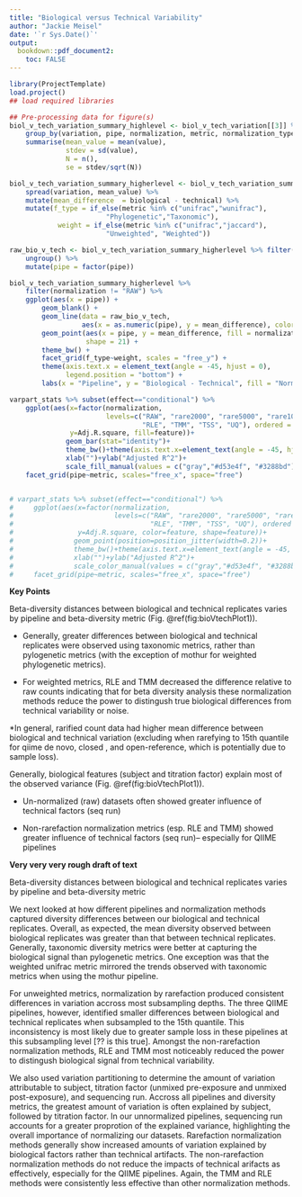 ```yaml
---
title: "Biological versus Technical Variability"
author: "Jackie Meisel"
date: '`r Sys.Date()`'
output:
  bookdown::pdf_document2: 
    toc: FALSE
---
```


<!--
Biological versus technical variation results section, comparison of pairwise distances between biological and technical replicates and partitioning total variation into biological and technical components. 
-->

```r
library(ProjectTemplate)
load.project()
## load required libraries
```

```r
## Pre-processing data for figure(s)
biol_v_tech_variation_summary_highlevel <- biol_v_tech_variation[[3]] %>% 
    group_by(variation, pipe, normalization, metric, normalization_type) %>%
    summarise(mean_value = mean(value), 
              stdev = sd(value), 
              N = n(), 
              se = stdev/sqrt(N))

biol_v_tech_variation_summary_higherlevel <- biol_v_tech_variation_summary_highlevel[, 1:6] %>%
    spread(variation, mean_value) %>%
    mutate(mean_difference  = biological - technical) %>% 
    mutate(f_type = if_else(metric %in% c("unifrac","wunifrac"), 
                        "Phylogenetic","Taxonomic"),
            weight = if_else(metric %in% c("unifrac","jaccard"),
                        "Unweighted", "Weighted"))
```

```r
raw_bio_v_tech <- biol_v_tech_variation_summary_higherlevel %>% filter(normalization == "RAW") %>% 
    ungroup() %>% 
    mutate(pipe = factor(pipe))

biol_v_tech_variation_summary_higherlevel %>% 
    filter(normalization != "RAW") %>% 
    ggplot(aes(x = pipe)) + 
        geom_blank() + 
        geom_line(data = raw_bio_v_tech, 
                  aes(x = as.numeric(pipe), y = mean_difference), color = "grey60") + 
        geom_point(aes(x = pipe, y = mean_difference, fill = normalization),
                   shape = 21) + 
        theme_bw() + 
        facet_grid(f_type~weight, scales = "free_y") + 
        theme(axis.text.x = element_text(angle = -45, hjust = 0),
              legend.position = "bottom") + 
        labs(x = "Pipeline", y = "Biological - Technical", fill = "Normalization")
```

```r
varpart_stats %>% subset(effect=="conditional") %>%
    ggplot(aes(x=factor(normalization, 
                        levels=c("RAW", "rare2000", "rare5000", "rare10000", "rareq15", "CSS", 
                                 "RLE", "TMM", "TSS", "UQ"), ordered = T), 
               y=Adj.R.square, fill=feature))+
              geom_bar(stat="identity")+
              theme_bw()+theme(axis.text.x=element_text(angle = -45, hjust = 0))+
              xlab("")+ylab("Adjusted R^2")+
              scale_fill_manual(values = c("gray","#d53e4f", "#3288bd"))+
    facet_grid(pipe~metric, scales="free_x", space="free")


# varpart_stats %>% subset(effect=="conditional") %>%
#     ggplot(aes(x=factor(normalization, 
#                         levels=c("RAW", "rare2000", "rare5000", "rare10000", "rareq15", "CSS", 
#                                  "RLE", "TMM", "TSS", "UQ"), ordered = T), 
#                y=Adj.R.square, color=feature, shape=feature))+
#               geom_point(position=position_jitter(width=0.2))+
#               theme_bw()+theme(axis.text.x=element_text(angle = -45, hjust = 0))+
#               xlab("")+ylab("Adjusted R^2")+
#               scale_color_manual(values = c("gray","#d53e4f", "#3288bd"))+
#     facet_grid(pipe~metric, scales="free_x", space="free")
```

__Key Points__  

Beta-diversity distances between biological and technical replicates varies by pipeline and beta-diversity metric (Fig. \@ref(fig:bioVtechPlot1)).  

* Generally, greater differences between biological and technical replicates were observed using taxonomic metrics, rather than pylogenetic metrics (with the exception of mothur for weighted phylogenetic metrics).

* For weighted metrics, RLE and TMM decreased the difference relative to raw counts indicating that for beta diversity analysis these normalization methods reduce the power to distingush true biological differences from technical variability or noise.  

*In general, rarified count data had higher mean difference between biological and technical variation (excluding when rarefying to 15th quantile for qiime de novo, closed , and open-reference, which is potentially due to sample loss). 

Generally, biological features (subject and titration factor) explain most of the observed variance (Fig. \@ref(fig:bioVtechPlot1)).  

* Un-normalized (raw) datasets often showed greater influence of technical factors (seq run)

* Non-rarefaction normalization metrics (esp. RLE and TMM) showed greater influence of technical factors (seq run)-- especially for QIIME pipelines

__Very very very rough draft of text__  

Beta-diversity distances between biological and technical replicates varies by pipeline and beta-diversity metric

We next looked at how different pipelines and normalization methods captured diversity differences between our biological and technical replicates. Overall, as expected, the mean diversity observed between biological replicates was greater than that between technical replicates. Generally, taxonomic diversity metrics were better at capturing the biological signal than pylogenetic metrics. One exception was that the weighted unifrac metric mirrored the trends observed with taxonomic metrics when using the mothur pipeline. 

For unweighted metrics, normalization by rarefaction produced consistent differences in variation accross most subsampling depths. The three QIIME pipelines, however, identified smaller differences between biological and technical replicates when subsampled to the 15th quantile. This inconsistency is most likely due to greater sample loss in these pipelines at this subsampling level [?? is this true]. Amongst the non-rarefaction normalization methods, RLE and TMM most noticeably reduced the power to distingush biological signal from technical variability.

We also used variation partitioning to determine the amount of variation attributable to subject, titration factor (unmixed pre-exposure and unmixed post-exposure), and sequencing run. Accross all pipelines and diversity metrics, the greatest amount of variation is often explained by subject, followed by titration factor. In our unnormalized pipelines, sequencing run accounts for a greater proprotion of the explained variance, highlighting the overall importance of normalizing our datasets. Rarefaction normalization methods generally show increased amounts of variation explained by biological factors rather than technical artifacts. The non-rarefaction normalization methods do not reduce the impacts of technical arifacts as effectively, especially for the QIIME pipelines. Again, the TMM and RLE methods were consistently less effective than other normalization methods.
